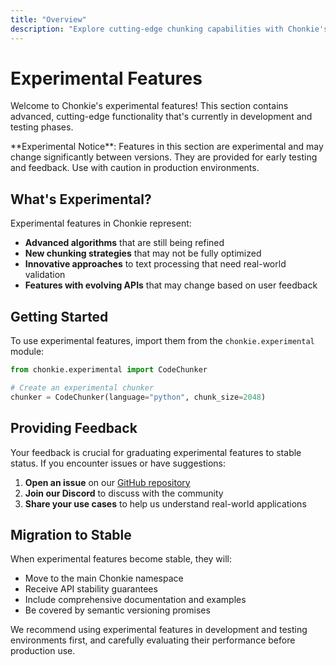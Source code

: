 ```yaml
---
title: "Overview"
description: "Explore cutting-edge chunking capabilities with Chonkie's experimental features"
---
```


# Experimental Features

Welcome to Chonkie's experimental features! This section contains advanced, cutting-edge functionality that's currently in development and testing phases.

<Warning>
**Experimental Notice**: Features in this section are experimental and may change significantly between versions. They are provided for early testing and feedback. Use with caution in production environments.
</Warning>

## What's Experimental?

Experimental features in Chonkie represent:

- **Advanced algorithms** that are still being refined
- **New chunking strategies** that may not be fully optimized
- **Innovative approaches** to text processing that need real-world validation
- **Features with evolving APIs** that may change based on user feedback

## Getting Started

To use experimental features, import them from the `chonkie.experimental` module:

```python
from chonkie.experimental import CodeChunker

# Create an experimental chunker
chunker = CodeChunker(language="python", chunk_size=2048)
```

## Providing Feedback

Your feedback is crucial for graduating experimental features to stable status. If you encounter issues or have suggestions:

1. **Open an issue** on our [GitHub repository](https://github.com/chonkie-inc/chonkie)
2. **Join our Discord** to discuss with the community
3. **Share your use cases** to help us understand real-world applications

## Migration to Stable

When experimental features become stable, they will:

- Move to the main Chonkie namespace
- Receive API stability guarantees
- Include comprehensive documentation and examples
- Be covered by semantic versioning promises

<Note>
We recommend using experimental features in development and testing environments first, and carefully evaluating their performance before production use.
</Note>